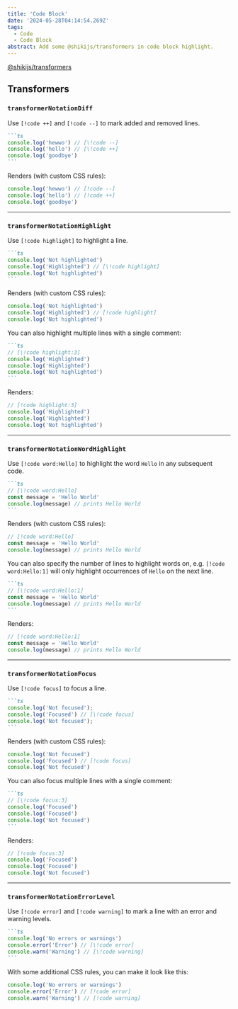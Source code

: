 ```yaml
---
title: 'Code Block'
date: '2024-05-28T04:14:54.269Z'
tags:
  - Code
  - Code Block
abstract: Add some @shikijs/transformers in code block highlight.
---
```


[@shikijs/transformers](https://shiki.matsu.io/packages/transformers)

## Transformers

### `transformerNotationDiff`

Use `[!code ++]` and `[!code --]` to mark added and removed lines.

````md
```ts
console.log('hewwo') // [\!code --]
console.log('hello') // [\!code ++]
console.log('goodbye')
```
````

Renders (with custom CSS rules):

```ts
console.log('hewwo') // [!code --]
console.log('hello') // [!code ++]
console.log('goodbye')
```

---

### `transformerNotationHighlight`

Use `[!code highlight]` to highlight a line.

````md
```ts
console.log('Not highlighted')
console.log('Highlighted') // [\!code highlight]
console.log('Not highlighted')
```
````

Renders (with custom CSS rules):

```ts
console.log('Not highlighted')
console.log('Highlighted') // [!code highlight]
console.log('Not highlighted')
```

You can also highlight multiple lines with a single comment:

````md
```ts
// [\!code highlight:3]
console.log('Highlighted')
console.log('Highlighted')
console.log('Not highlighted')
```
````

Renders:

```ts
// [!code highlight:3]
console.log('Highlighted')
console.log('Highlighted')
console.log('Not highlighted')
```

---

### `transformerNotationWordHighlight`

Use `[!code word:Hello]` to highlight the word `Hello` in any subsequent code.

````md
```ts
// [\!code word:Hello]
const message = 'Hello World'
console.log(message) // prints Hello World
```
````

Renders (with custom CSS rules):

```ts
// [!code word:Hello]
const message = 'Hello World'
console.log(message) // prints Hello World
```

You can also specify the number of lines to highlight words on, e.g. `[!code word:Hello:1]` will only highlight occurrences of `Hello` on the next line.

````md
```ts
// [\!code word:Hello:1]
const message = 'Hello World'
console.log(message) // prints Hello World
```
````

Renders:

```ts
// [!code word:Hello:1]
const message = 'Hello World'
console.log(message) // prints Hello World
```

---

### `transformerNotationFocus`

Use `[!code focus]` to focus a line.

````md
```ts
console.log('Not focused');
console.log('Focused') // [\!code focus]
console.log('Not focused');
```
````

Renders (with custom CSS rules):

```ts
console.log('Not focused')
console.log('Focused') // [!code focus]
console.log('Not focused')
```

You can also focus multiple lines with a single comment:

````md
```ts
// [\!code focus:3]
console.log('Focused')
console.log('Focused')
console.log('Not focused')
```
````

Renders:

```ts
// [!code focus:3]
console.log('Focused')
console.log('Focused')
console.log('Not focused')
```

---

### `transformerNotationErrorLevel`

Use `[!code error]` and `[!code warning]` to mark a line with an error and warning levels.

````md
```ts
console.log('No errors or warnings')
console.error('Error') // [\!code error]
console.warn('Warning') // [\!code warning]
```
````

With some additional CSS rules, you can make it look like this:

```ts
console.log('No errors or warnings')
console.error('Error') // [!code error]
console.warn('Warning') // [!code warning]
```
